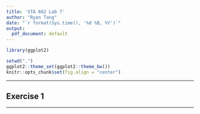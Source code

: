 ```yaml
---
title: 'STA 602 Lab 7'
author: "Ryan Tang"
date: "`r format(Sys.time(), '%d %B, %Y')`"
output:
  pdf_document: default
---
```


```r
library(ggplot2)

setwd(".")
ggplot2::theme_set(ggplot2::theme_bw())
knitr::opts_chunk$set(fig.align = "center")
```

***
## Exercise 1


***
